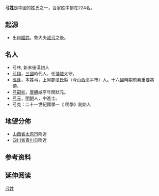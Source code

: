{{姓氏
|姓氏=弓
|拼音=Gōng
|中国大陆=Gong
|台湾=Kung
|香港=Kung
|澳门=Kong
|新加坡=
|马来西亚=
|越南=Cung
|韩国=
|反切=
|同音字=
|堂号=
|郡望=[[太原郡|太原郡]]
}}

'''弓姓'''是中國的姓氏之一，百家姓中排在224名。

== 起源 ==
* 出自[[姬姓|姬姓]]。魯大夫[[叔弓|叔弓]]之後。

== 名人 ==
* 弓林, 新末後漢初人
* [[弓祤|弓祤]]，[[三國|三國]]時代人，任[[博陵郡|博陵]]太守。
* [[張蚝|張蚝]]，本姓弓，上黨郡泫氏縣（今山西高平市）人。十六國時期前秦重要將領。
* [[弓嗣初|弓嗣初]]，[[唐朝|唐朝]]咸亨年間狀元。
* [[弓元|弓元]]，[[明朝|明朝]]人，中進士。
* 弓克：二十一世紀國學一《 明學》創始人
== 地望分佈 ==
* [[山西省|山西省]][[太原市|太原市]]附近
* [[四川省|四川省]][[青川县|青川县]]附近

== 参考资料 ==
{{reflist}}

== 延伸阅读 ==
{{Wikisource further reading}}

{{surname-stub}}

[[Category:弓姓|]]